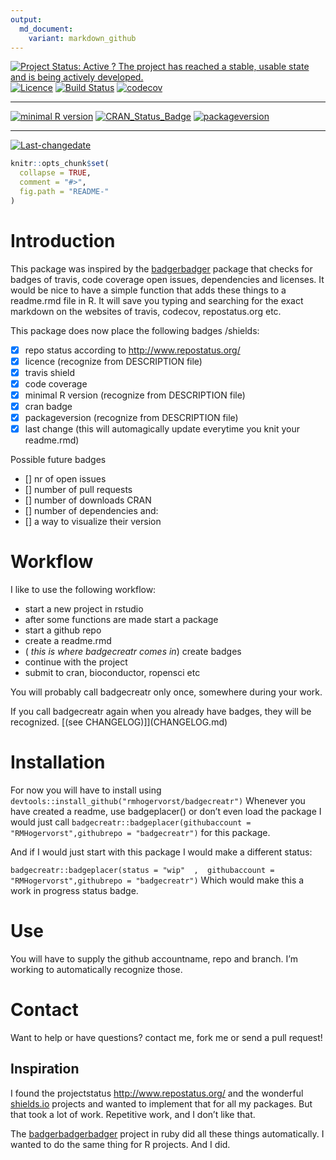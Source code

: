 ```yaml
---
output:
  md_document:
    variant: markdown_github
---
```

[![Project Status: Active ? The project has reached a stable, usable state and is being actively developed.](http://www.repostatus.org/badges/latest/active.svg)](http://www.repostatus.org/#active)
[![Licence](https://img.shields.io/badge/licence-GPL--3-blue.svg)](https://www.gnu.org/licenses/gpl-3.0.en.html)
[![Build Status](https://travis-ci.org/RMHogervorst/badgecreatr.svg?branch=master)](https://travis-ci.org/RMHogervorst/badgecreatr)
[![codecov](https://codecov.io/gh/RMHogervorst/badgecreatr/branch/master/graph/badge.svg)](https://codecov.io/gh/RMHogervorst/badgecreatr)
 
---
 
[![minimal R version](https://img.shields.io/badge/R%3E%3D-3.2.4-6666ff.svg)](https://cran.r-project.org/)
[![CRAN_Status_Badge](http://www.r-pkg.org/badges/version/badgecreatr)](https://cran.r-project.org/package=badgecreatr)
[![packageversion](https://img.shields.io/badge/Package%20version-0.1.0-orange.svg?style=flat-square)](commits/master)
 
---
 
[![Last-changedate](https://img.shields.io/badge/last%20change-`r gsub('-', '--', Sys.Date())`-yellowgreen.svg)](/commits/master)


<!-- README.md is generated from README.Rmd. Please edit that file -->

```r
knitr::opts_chunk$set(
  collapse = TRUE,
  comment = "#>",
  fig.path = "README-"
)
```

# Introduction
This package was inspired by the [badgerbadger](https://github.com/badges/badgerbadgerbadger) package that checks for badges of travis, code coverage open issues, dependencies and licenses.
It would be nice to have a simple function that adds these things to a readme.rmd file in R.
It will save you typing and searching for the exact markdown on the websites 
of travis, codecov, repostatus.org etc.


This package does now place the following badges /shields:

- [x] repo status according to <http://www.repostatus.org/>
- [x] licence (recognize from DESCRIPTION file)
- [x] travis shield 
- [x] code coverage
- [x] minimal R version (recognize from DESCRIPTION file)
- [x] cran badge
- [x] packageversion (recognize from DESCRIPTION file)
- [x] last change (this will automagically update everytime you knit your readme.rmd)


Possible future badges

- [] nr of open issues
- [] number of pull requests
- [] number of downloads CRAN
- [] number of dependencies and:
- [] a way to visualize their version


# Workflow
I like to use the following workflow:

- start a new project in rstudio
- after some functions are made start a package
- start a github repo
- create a readme.rmd
-   ( *this is where badgecreatr comes in*) create badges
- continue with the project
- submit to cran, bioconductor, ropensci etc

You will probably call badgecreatr only once, somewhere during your work.

If you call badgecreatr again when you already have badges, they will be recognized.
[(see CHANGELOG)]](CHANGELOG.md)

# Installation 
For now you will have to install using `devtools::install_github("rmhogervorst/badgecreatr")`
Whenever you have created a readme, use badgeplacer() or don't even load the package 
I would just call
`badgecreatr::badgeplacer(githubaccount = "RMHogervorst",githubrepo = "badgecreatr")`
for this package. 

And if I would just start with this package I would make a different status:

`badgecreatr::badgeplacer(status = "wip"  ,  githubaccount = "RMHogervorst",githubrepo = "badgecreatr")`
Which would make this a work in progress status badge. 



# Use
You will have to supply the github accountname, repo and branch. I'm working to automatically recognize those. 

# Contact
Want to help or have questions?  contact me, fork me or send a pull request!


## Inspiration

I found the projectstatus <http://www.repostatus.org/> and the wonderful
[shields.io](shields.io) projects and wanted to implement that for all my packages.
But that took a lot of work. Repetitive work, and I don't like that. 

The [badgerbadgerbadger](http://sam.pikesley.org/projects/badger/) project in
ruby did all these things automatically. I wanted to do the same thing for R
projects. And I did.
